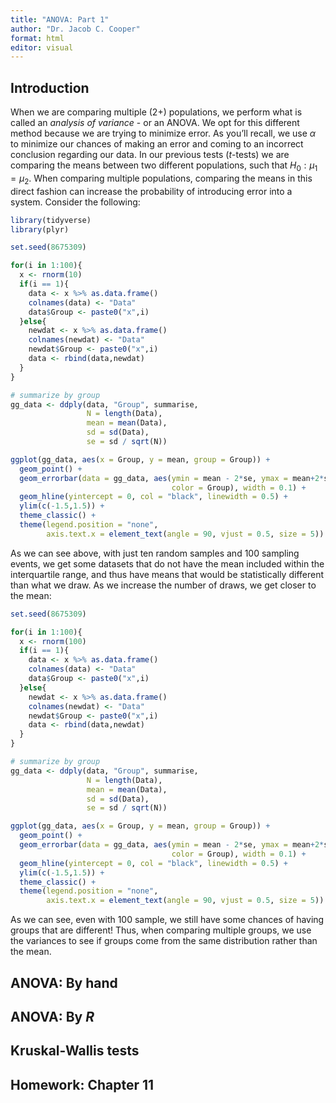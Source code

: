 ```yaml
---
title: "ANOVA: Part 1"
author: "Dr. Jacob C. Cooper"
format: html
editor: visual
---
```


## Introduction

When we are comparing multiple (2+) populations, we perform what is called an *analysis of variance* - or an ANOVA. We opt for this different method because we are trying to minimize error. As you'll recall, we use $\alpha$ to minimize our chances of making an error and coming to an incorrect conclusion regarding our data. In our previous tests ($t$-tests) we are comparing the means between two different populations, such that $H_0: \mu_1 = \mu_2$. When comparing multiple populations, comparing the means in this direct fashion can increase the probability of introducing error into a system. Consider the following:

```r
library(tidyverse)
library(plyr)
```

```r
set.seed(8675309)

for(i in 1:100){
  x <- rnorm(10)
  if(i == 1){
    data <- x %>% as.data.frame()
    colnames(data) <- "Data"
    data$Group <- paste0("x",i)
  }else{
    newdat <- x %>% as.data.frame()
    colnames(newdat) <- "Data"
    newdat$Group <- paste0("x",i)
    data <- rbind(data,newdat)
  }
}

# summarize by group
gg_data <- ddply(data, "Group", summarise,
                 N = length(Data),
                 mean = mean(Data),
                 sd = sd(Data),
                 se = sd / sqrt(N))

ggplot(gg_data, aes(x = Group, y = mean, group = Group)) +
  geom_point() +
  geom_errorbar(data = gg_data, aes(ymin = mean - 2*se, ymax = mean+2*se,
                                    color = Group), width = 0.1) +
  geom_hline(yintercept = 0, col = "black", linewidth = 0.5) +
  ylim(c(-1.5,1.5)) +
  theme_classic() +
  theme(legend.position = "none",
        axis.text.x = element_text(angle = 90, vjust = 0.5, size = 5))
```

As we can see above, with just ten random samples and 100 sampling events, we get some datasets that do not have the mean included within the interquartile range, and thus have means that would be statistically different than what we draw. As we increase the number of draws, we get closer to the mean:

```r
set.seed(8675309)

for(i in 1:100){
  x <- rnorm(100)
  if(i == 1){
    data <- x %>% as.data.frame()
    colnames(data) <- "Data"
    data$Group <- paste0("x",i)
  }else{
    newdat <- x %>% as.data.frame()
    colnames(newdat) <- "Data"
    newdat$Group <- paste0("x",i)
    data <- rbind(data,newdat)
  }
}

# summarize by group
gg_data <- ddply(data, "Group", summarise,
                 N = length(Data),
                 mean = mean(Data),
                 sd = sd(Data),
                 se = sd / sqrt(N))

ggplot(gg_data, aes(x = Group, y = mean, group = Group)) +
  geom_point() +
  geom_errorbar(data = gg_data, aes(ymin = mean - 2*se, ymax = mean+2*se,
                                    color = Group), width = 0.1) +
  geom_hline(yintercept = 0, col = "black", linewidth = 0.5) +
  ylim(c(-1.5,1.5)) +
  theme_classic() +
  theme(legend.position = "none",
        axis.text.x = element_text(angle = 90, vjust = 0.5, size = 5))
```

As we can see, even with 100 sample, we still have some chances of having groups that are different! Thus, when comparing multiple groups, we use the variances to see if groups come from the same distribution rather than the mean.

## ANOVA: By hand

## ANOVA: By *R*

## Kruskal-Wallis tests

## Homework: Chapter 11
